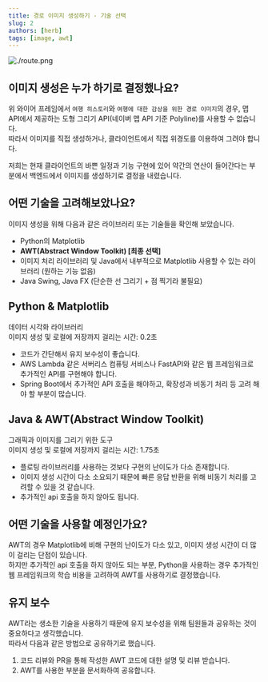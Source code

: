 ```yaml
---
title: 경로 이미지 생성하기 - 기술 선택
slug: 2
authors: [herb]
tags: [image, awt]
---
```


![./route.png](./route.png)

## 이미지 생성은 누가 하기로 결정했나요?

위 와이어 프레임에서 `여행 히스토리`와 `여행에 대한 감상을 위한 경로 이미지`의 경우, 맵 API에서 제공하는 도형 그리기 API(네이버 맵 API 기준 Polyline)를 사용할 수 없습니다.  
따라서 이미지를 직접 생성하거나, 클라이언트에서 직접 위경도를 이용하여 그려야 합니다.

저희는 현재 클라이언트의 바쁜 일정과 기능 구현에 있어 약간의 연산이 들어간다는 부분에서 백엔드에서 이미지를 생성하기로 결정을 내렸습니다.

## 어떤 기술을 고려해보았나요?

이미지 생성을 위해 다음과 같은 라이브러리 또는 기술들을 확인해 보았습니다.   

- Python의 Matplotlib
- **AWT(Abstract Window Toolkit) [최종 선택]**
- 이미지 처리 라이브러리 및 Java에서 내부적으로 Matplotlib 사용할 수 있는 라이브러리 (원하는 기능 없음)
- Java Swing, Java FX (단순한 선 그리기 + 점 찍기라 불필요)

## Python & Matplotlib

데이터 시각화 라이브러리  
이미지 생성 및 로컬에 저장까지 걸리는 시간: 0.2초   

- 코드가 간단해서 유지 보수성이 좋습니다.  
- AWS Lambda 같은 서버리스 컴퓨팅 서비스나 FastAPI와 같은 웹 프레임워크로 추가적인 API를 구현해야 합니다.
- Spring Boot에서 추가적인 API 호출을 해야하고, 확장성과 비동기 처리 등 고려 해야 할 부분이 많습니다.

## Java & AWT(Abstract Window Toolkit)

그래픽과 이미지를 그리기 위한 도구  
이미지 생성 및 로컬에 저장까지 걸리는 시간: 1.75초  

- 플로팅 라이브러리를 사용하는 것보다 구현의 난이도가 다소 존재합니다.
- 이미지 생성 시간이 다소 소요되기 때문에 빠른 응답 반환을 위해 비동기 처리를 고려할 수 있을 것 같습니다.
- 추가적인 api 호출을 하지 않아도 됩니다.

## 어떤 기술을 사용할 예정인가요?

AWT의 경우 Matplotlib에 비해 구현의 난이도가 다소 있고, 이미지 생성 시간이 더 많이 걸리는 단점이 있습니다.  
하지만 추가적인 api 호출을 하지 않아도 되는 부분, Python을 사용하는 경우 추가적인 웹 프레임워크의 학습 비용을 고려하여 AWT를 사용하기로 결정했습니다.

## 유지 보수

AWT라는 생소한 기술을 사용하기 때문에 유지 보수성을 위해 팀원들과 공유하는 것이 중요하다고 생각했습니다.  
따라서 다음과 같은 방법으로 공유하기로 했습니다.  

1. 코드 리뷰와 PR을 통해 작성한 AWT 코드에 대한 설명 및 리뷰 받습니다. 
2. AWT를 사용한 부분을 문서화하여 공유합니다.